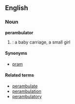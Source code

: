 ==English==

===Noun===
'''perambulator'''

# {{cattag|UK}}: a baby carriage, a small girl

====Synonyms====
*[[pram]]

====Related terms====
*[[perambulate]]
*[[perambulation]]
*[[perambulatory]]